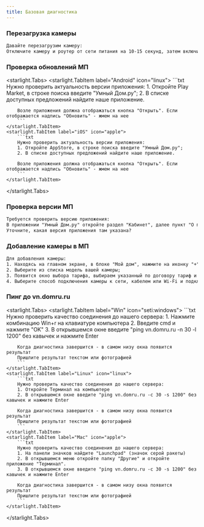```yaml
---
title: Базовая диагностика
---
```


### Перезагрузка камеры
```txt
Давайте перезагрузим камеру:
Отключите камеру и роутер от сети питания на 10-15 секунд, затем включите обратно
```
### Проверка обновлений МП
<starlight.Tabs>
    <starlight.TabItem label="Android" icon="linux">
        ```txt
        Нужно проверить актуальность версии приложения:
        1. Откройте Play Market, в строке поиска введите "Умный Дом.ру";
        2. В списке доступных предложений найдите наше приложение.

        Возле приложения должна отображаться кнопка "Открыть". Если отображается надпись "Обновить" - жмем на нее
        ```
    </starlight.TabItem>
    <starlight.TabItem label="iOS" icon="apple">
        ```txt
        Нужно проверить актуальность версии приложения:
        1. Откройте AppStore, в строке поиска введите "Умный Дом.ру";
        2. В списке доступных предложений найдите наше приложение.

        Возле приложения должна отображаться кнопка "Открыть". Если отображается надпись "Обновить" - жмем на нее
        ```
    </starlight.TabItem>
</starlight.Tabs>

### Проверка версии МП
```txt
Требуется проверить версию приложения:
В приложении "Умный Дом.ру" откройте раздел "Кабинет", далее пункт "О приложении"
Уточните, какая версия приложения там указана?
```

### Добавление камеры в МП
```txt
Для добавления камеры:
1. Находясь на главном экране, в блоке "Мой дом", нажмите на иконку "+"
2. Выберите из списка модель вашей камеры;
3. Появится окно выбора тарифа, выбираем указанный по договору тариф и принимаем условия Публичной оферты;
4. Выберите способ подключения камеры к сети, кабелем или Wi-Fi и подключитесь к сети.
```

### Пинг до vn.domru.ru
<starlight.Tabs>
    <starlight.TabItem label="Win" icon="seti:windows">
        ```txt
        Нужно проверить качество соединения до нашего сервера:
        1. Нажмите комбинацию Win+r на клавиатуре компьютера
        2. Введите cmd и нажмите "OK"
        3. В открывшемся окне введите "ping vn.domru.ru -n 30 -l 1200" без кавычек и нажмите Enter

        Когда диагностика завершится - в самом низу окна появится результат
        Пришлите результат текстом или фотографией
        ```
    </starlight.TabItem>
    <starlight.TabItem label="Linux" icon="linux">
        ```txt
        Нужно проверить качество соединения до нашего сервера:
        1. Откройте Терминал на компьютере
        2. В открывшемся окне введите "ping vn.domru.ru -c 30 -s 1200" без кавычек и нажмите Enter

        Когда диагностика завершится - в самом низу окна появится результат
        Пришлите результат текстом или фотографией
        ```
    </starlight.TabItem>
    <starlight.TabItem label="Mac" icon="apple">
        ```txt
        Нужно проверить качество соединения до нашего сервера:
        1. На панели значков найдите "Launchpad" (значок серой ракеты)
        2. В открывшемся меню откройте папку "Другие" и откройте приложение "Терминал".
        3. В открывшемся окне введите "ping vn.domru.ru -c 30 -s 1200" без кавычек и нажмите Enter

        Когда диагностика завершится - в самом низу окна появится результат
        Пришлите результат текстом или фотографией
        ```
    </starlight.TabItem>
</starlight.Tabs>